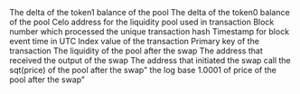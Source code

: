 <ParamField path="amount1">
The delta of the token1 balance of the pool
</ParamField>
<ParamField path="amount0">
The delta of the token0 balance of the pool
</ParamField>
<ParamField path="contract_address">
Celo address for the liquidity pool used in transaction
</ParamField>
<ParamField path="evt_block_number">
Block number which processed the unique transaction hash
</ParamField>
<ParamField path="evt_block_time">
Timestamp for block event time in UTC
</ParamField>
<ParamField path="evt_index">
Index value of the transaction
</ParamField>
<ParamField path="evt_tx_hash">
Primary key of the transaction
</ParamField>
<ParamField path="liquidity">
The liquidity of the pool after the swap
</ParamField>
<ParamField path="recipient">
The address that received the output of the swap
</ParamField>
<ParamField path="sender">
The address that initiated the swap call
</ParamField>
<ParamField path="sqrtPriceX96">
the sqt(price) of the pool after the swap&quot;
</ParamField>
<ParamField path="tick">
the log base 1.0001 of price of the pool after the swap&quot;
</ParamField>
